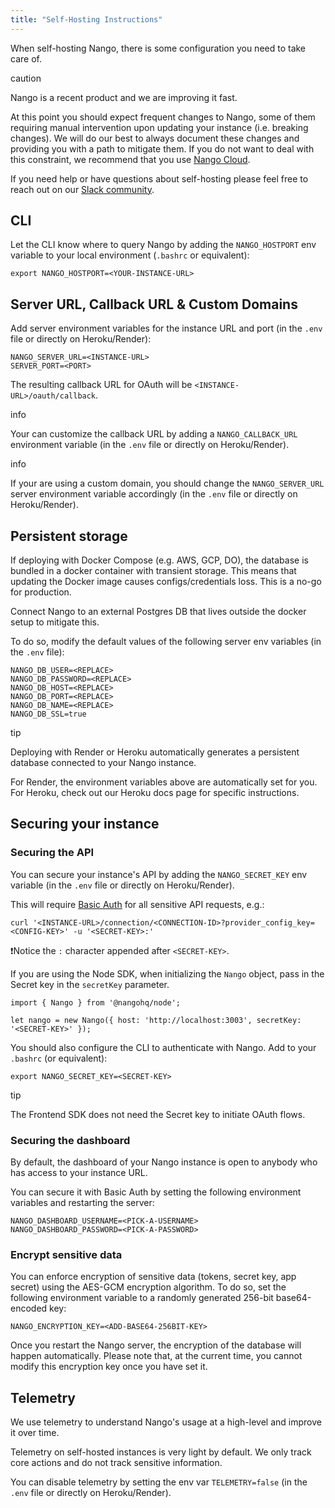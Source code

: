 ```yaml
---
title: "Self-Hosting Instructions"
---
```


When self-hosting Nango, there is some configuration you need to take care of.

caution

Nango is a recent product and we are improving it fast.

At this point you should expect frequent changes to Nango, some of them requiring manual intervention upon updating your instance (i.e. breaking changes). We will do our best to always document these changes and providing you with a path to mitigate them. If you do not want to deal with this constraint, we recommend that you use [Nango Cloud](/cloud).

If you need help or have questions about self-hosting please feel free to reach out on our [Slack community](https://www.nango.dev/slack).

## CLI[](#cli "Direct link to CLI")

Let the CLI know where to query Nango by adding the `NANGO_HOSTPORT` env variable to your local environment (`.bashrc` or equivalent):

```
export NANGO_HOSTPORT=<YOUR-INSTANCE-URL>

```

## Server URL, Callback URL & Custom Domains[](#custom-urls "Direct link to Server URL, Callback URL & Custom Domains")

Add server environment variables for the instance URL and port (in the `.env` file or directly on Heroku/Render):

```
NANGO_SERVER_URL=<INSTANCE-URL>
SERVER_PORT=<PORT>

```

The resulting callback URL for OAuth will be `<INSTANCE-URL>/oauth/callback`.

info

Your can customize the callback URL by adding a `NANGO_CALLBACK_URL` environment variable (in the `.env` file or directly on Heroku/Render).

info

If your are using a custom domain, you should change the `NANGO_SERVER_URL` server environment variable accordingly (in the `.env` file or directly on Heroku/Render).

## Persistent storage[](#persistent-storage "Direct link to Persistent storage")

If deploying with Docker Compose (e.g. AWS, GCP, DO), the database is bundled in a docker container with transient storage. This means that updating the Docker image causes configs/credentials loss. This is a no-go for production.

Connect Nango to an external Postgres DB that lives outside the docker setup to mitigate this.

To do so, modify the default values of the following server env variables (in the `.env` file):

```
NANGO_DB_USER=<REPLACE>
NANGO_DB_PASSWORD=<REPLACE>
NANGO_DB_HOST=<REPLACE>
NANGO_DB_PORT=<REPLACE>
NANGO_DB_NAME=<REPLACE>
NANGO_DB_SSL=true

```

tip

Deploying with Render or Heroku automatically generates a persistent database connected to your Nango instance.

For Render, the environment variables above are automatically set for you. For Heroku, check out our Heroku docs page for specific instructions.

## Securing your instance[](#securing-your-instance "Direct link to Securing your instance")

### Securing the API[](#securing-the-api "Direct link to Securing the API")

You can secure your instance's API by adding the `NANGO_SECRET_KEY` env variable (in the `.env` file or directly on Heroku/Render).

This will require [Basic Auth](https://en.wikipedia.org/wiki/Basic%5Faccess%5Fauthentication) for all sensitive API requests, e.g.:

```
curl '<INSTANCE-URL>/connection/<CONNECTION-ID>?provider_config_key=<CONFIG-KEY>' -u '<SECRET-KEY>:'

```

❗️Notice the `:` character appended after `<SECRET-KEY>`.

If you are using the Node SDK, when initializing the `Nango` object, pass in the Secret key in the `secretKey` parameter.

```
import { Nango } from '@nangohq/node';

let nango = new Nango({ host: 'http://localhost:3003', secretKey: '<SECRET-KEY>' });

```

You should also configure the CLI to authenticate with Nango. Add to your `.bashrc` (or equivalent):

```
export NANGO_SECRET_KEY=<SECRET-KEY>

```

tip

The Frontend SDK does not need the Secret key to initiate OAuth flows.

### Securing the dashboard[](#securing-the-dashboard "Direct link to Securing the dashboard")

By default, the dashboard of your Nango instance is open to anybody who has access to your instance URL.

You can secure it with Basic Auth by setting the following environment variables and restarting the server:

```
NANGO_DASHBOARD_USERNAME=<PICK-A-USERNAME>
NANGO_DASHBOARD_PASSWORD=<PICK-A-PASSWORD>

```

### Encrypt sensitive data[](#encrypt-sensitive-data "Direct link to Encrypt sensitive data")

You can enforce encryption of sensitive data (tokens, secret key, app secret) using the AES-GCM encryption algorithm. To do so, set the following environment variable to a randomly generated 256-bit base64-encoded key:

```
NANGO_ENCRYPTION_KEY=<ADD-BASE64-256BIT-KEY>

```

Once you restart the Nango server, the encryption of the database will happen automatically. Please note that, at the current time, you cannot modify this encryption key once you have set it.

## Telemetry[](#telemetry "Direct link to Telemetry")

We use telemetry to understand Nango's usage at a high-level and improve it over time.

Telemetry on self-hosted instances is very light by default. We only track core actions and do not track sensitive information.

You can disable telemetry by setting the env var `TELEMETRY=false` (in the `.env` file or directly on Heroku/Render).
